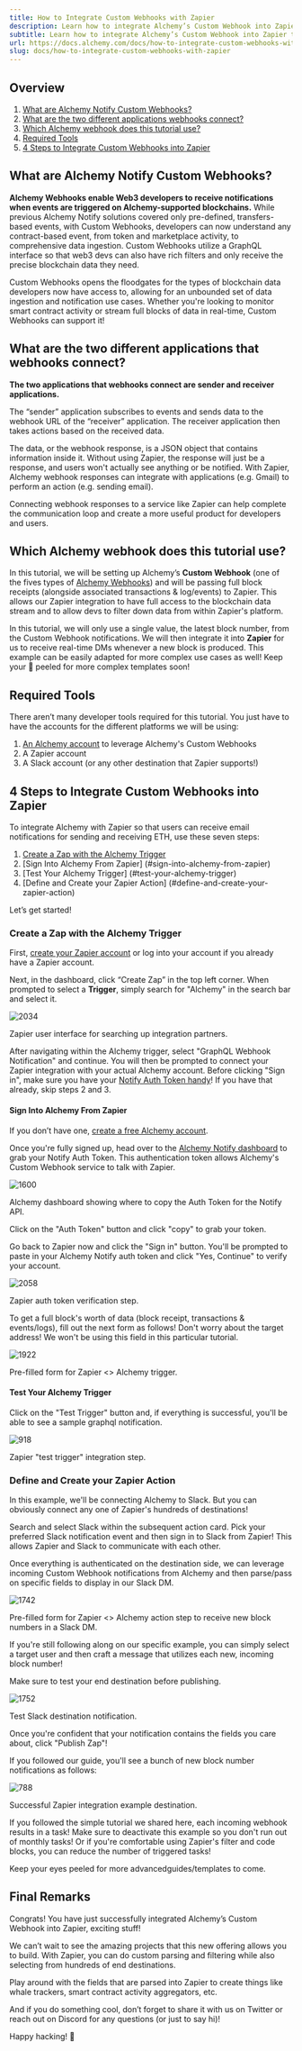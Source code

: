 ```yaml
---
title: How to Integrate Custom Webhooks with Zapier
description: Learn how to integrate Alchemy’s Custom Webhook into Zapier to get notified whenever a new block is produced!
subtitle: Learn how to integrate Alchemy’s Custom Webhook into Zapier to get notified whenever a new block is produced!
url: https://docs.alchemy.com/docs/how-to-integrate-custom-webhooks-with-zapier
slug: docs/how-to-integrate-custom-webhooks-with-zapier
---
```


## Overview

1. [What are Alchemy Notify Custom Webhooks?](#what-are-alchemy-notify-custom-webhooks)
2. [What are the two different applications webhooks connect?](#what-are-the-two-different-applications-webhooks-connect)
3. [Which Alchemy webhook does this tutorial use?](#which-alchemy-webhook-does-this-tutorial-use)
4. [Required Tools](#required-tools)
5. [4 Steps to Integrate Custom Webhooks into Zapier](#4-steps-to-integrate-custom-webhooks-into-zapier)

## What are Alchemy Notify Custom Webhooks?

**Alchemy Webhooks enable Web3 developers to receive notifications when events are triggered on Alchemy-supported blockchains.** While previous Alchemy Notify solutions covered only pre-defined, transfers-based events, with Custom Webhooks, developers can now understand any contract-based event, from token and marketplace activity, to comprehensive data ingestion. Custom Webhooks utilize a GraphQL interface so that web3 devs can also have rich filters and only receive the precise blockchain data they need.

Custom Webhooks opens the floodgates for the types of blockchain data developers now have access to, allowing for an unbounded set of data ingestion and notification use cases. Whether you're looking to monitor smart contract activity or stream full blocks of data in real-time, Custom Webhooks can support it!

## What are the two different applications that webhooks connect?

**The two applications that webhooks connect are sender and receiver applications.**

The “sender” application subscribes to events and sends data to the webhook URL of the “receiver” application. The receiver application then takes actions based on the received data.

The data, or the webhook response, is a JSON object that contains information inside it. Without using Zapier, the response will just be a response, and users won't actually see anything or be notified. With Zapier, Alchemy webhook responses can integrate with applications (e.g. Gmail) to perform an action (e.g. sending email).

Connecting webhook responses to a service like Zapier can help complete the communication loop and create a more useful product for developers and users.

## Which Alchemy webhook does this tutorial use?

In this tutorial, we will be setting up Alchemy’s **Custom Webhook** (one of the fives types of [Alchemy Webhooks](https://docs.alchemy.com/alchemy/enhanced-apis/notify-api/using-notify)) and will be passing full block receipts (alongside associated transactions & log/events) to Zapier. This allows our Zapier integration to have full access to the blockchain data stream and to allow devs to filter down data from within Zapier's platform.

In this tutorial, we will only use a single value, the latest block number, from the Custom Webhook notifications. We will then integrate it into **Zapier** for us to receive real-time DMs whenever a new block is produced. This example can be easily adapted for more complex use cases as well! Keep your 👀 peeled for more complex templates soon!

## Required Tools

There aren’t many developer tools required for this tutorial. You just have to have the accounts for the different platforms we will be using:

1. [An Alchemy account](https://dashboard.alchemyapi.io/signup/?a=c3e69d5930) to leverage Alchemy's Custom Webhooks
2. A Zapier account
3. A Slack account (or any other destination that Zapier supports!)

## 4 Steps to Integrate Custom Webhooks into Zapier

To integrate Alchemy with Zapier so that users can receive email notifications for sending and receiving ETH, use these seven steps:

1. [Create a Zap with the Alchemy Trigger](#create-a-zap-with-the-alchemy-trigger)
2. \[Sign Into Alchemy From Zapier] (#sign-into-alchemy-from-zapier)
3. \[Test Your Alchemy Trigger] (#test-your-alchemy-trigger)
4. \[Define and Create your Zapier Action] (#define-and-create-your-zapier-action)

Let’s get started!

### Create a Zap with the Alchemy Trigger

First, [create your Zapier account](https://zapier.com/https://zapier.com/sign-up) or log into your account if you already have a Zapier account.

Next, in the dashboard, click “Create Zap” in the top left corner. When prompted to select a **Trigger**, simply search for "Alchemy" in the search bar and select it.

![2034](2b9057f-Screenshot_2023-03-08_at_11.10.34_AM.png "Screenshot 2023-03-08 at 11.10.34 AM.png")

Zapier user interface for searching up integration partners.

After navigating within the Alchemy trigger, select "GraphQL Webhook Notification" and continue. You will then be prompted to connect your Zapier integration with your actual Alchemy account. Before clicking "Sign in", make sure you have your [Notify Auth Token handy](/reference/notify-api-faq#where-do-i-find-my-alchemy-auth-token)! If you have that already, skip steps 2 and 3.

#### Sign Into Alchemy From Zapier

If you don’t have one, [create a free Alchemy account](https://dashboard.alchemyapi.io/signup/?a=c3e69d5930).

Once you're fully signed up, head over to the [Alchemy Notify dashboard](https://dashboard.alchemy.com/notify) to grab your Notify Auth Token. This authentication token allows Alchemy's Custom Webhook service to talk with Zapier.

![1600](394f024-bff3cc7-notify_page_screenshot.png "bff3cc7-notify_page_screenshot.png")

Alchemy dashboard showing where to copy the Auth Token for the Notify API.

Click on the "Auth Token" button and click "copy" to grab your token.

Go back to Zapier now and click the "Sign in" button. You'll be prompted to paste in your Alchemy Notify auth token and click "Yes, Continue" to verify your account.

![2058](185177c-Screenshot_2023-03-08_at_11.33.28_AM.png "Screenshot 2023-03-08 at 11.33.28 AM.png")

Zapier auth token verification step.

To get a full block's worth of data (block receipt, transactions & events/logs), fill out the next form as follows! Don't worry about the target address! We won't be using this field in this particular tutorial.

![1922](9875979-Screenshot_2023-03-08_at_11.36.05_AM.png "Screenshot 2023-03-08 at 11.36.05 AM.png")

Pre-filled form for Zapier \<> Alchemy trigger.

#### Test Your Alchemy Trigger

Click on the "Test Trigger" button and, if everything is successful, you'll be able to see a sample graphql notification.

![918](56744a6-Screenshot_2023-03-08_at_11.51.20_AM.png "Screenshot 2023-03-08 at 11.51.20 AM.png")

Zapier "test trigger" integration step.

### Define and Create your Zapier Action

In this example, we'll be connecting Alchemy to Slack. But you can obviously connect any one of Zapier's hundreds of destinations!

Search and select Slack within the subsequent action card. Pick your preferred Slack notification event and then sign in to Slack from Zapier! This allows Zapier and Slack to communicate with each other.

Once everything is authenticated on the destination side, we can leverage incoming Custom Webhook notifications from Alchemy and then parse/pass on specific fields to display in our Slack DM.

![1742](1b173cc-Screenshot_2023-03-08_at_12.07.34_PM.png "Screenshot 2023-03-08 at 12.07.34 PM.png")

Pre-filled form for Zapier \<> Alchemy action step to receive new block numbers in a Slack DM.

If you're still following along on our specific example, you can simply select a target user and then craft a message that utilizes each new, incoming block number!

Make sure to test your end destination before publishing.

![1752](9f48a8f-Screenshot_2023-03-08_at_12.10.57_PM.png "Screenshot 2023-03-08 at 12.10.57 PM.png")

Test Slack destination notification.

Once you're confident that your notification contains the fields you care about, click "Publish Zap"!

If you followed our guide, you'll see a bunch of new block number notifications as follows:

![788](56f8d1c-Screenshot_2023-03-08_at_12.14.20_PM.png "Screenshot 2023-03-08 at 12.14.20 PM.png")

Successful Zapier integration example destination.

<Warning>
  If you followed the simple tutorial we shared here, each incoming webhook results in a task! Make sure to deactivate this example so you don't run out of monthly tasks! Or if you're comfortable using Zapier's filter and code blocks, you can reduce the number of triggered tasks!

  Keep your eyes peeled for more advancedguides/templates to come.
</Warning>

## Final Remarks

Congrats! You have just successfully integrated Alchemy’s Custom Webhook into Zapier, exciting stuff!

We can’t wait to see the amazing projects that this new offering allows you to build. With Zapier, you can do custom parsing and filtering while also selecting from hundreds of end destinations.

Play around with the fields that are parsed into Zapier to create things like whale trackers, smart contract activity aggregators, etc.

And if you do something cool, don’t forget to share it with us on Twitter or reach out on Discord for any questions (or just to say hi)!

Happy hacking! 🎉
